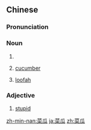 ==Chinese==
{{zh-forms}}

===Pronunciation===
{{zh-pron
|m=càiguā
|h=pfs=chhoi-kôa
|md=chái-guă
|mn=xm,qz,tw:chhài-koe/zz:chhài-koa
|cat=n,mn:a
}}

===Noun===
{{zh-noun}}

# {{vern|snake melon}}
# {{lb|zh|Min Dong}} [[cucumber]]
# {{lb|zh|Hakka|Min Nan}} [[loofah]]

===Adjective===
{{zh-adj}}

# {{lb|zh|Quanzhou|_|Min Nan}} [[stupid]]

[[zh-min-nan:菜瓜]]
[[ja:菜瓜]]
[[zh:菜瓜]]